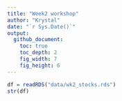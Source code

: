 ```yaml
---
title: "Week2 workshop"
author: "Krystal"
date: "`r Sys.Date()`"
output: 
  github_document:
    toc: true
    toc_depth: 2
    fig_width: 7
    fig_height: 6
---
```


```r
df = readRDS("data/wk2_stocks.rds")
str(df)
```